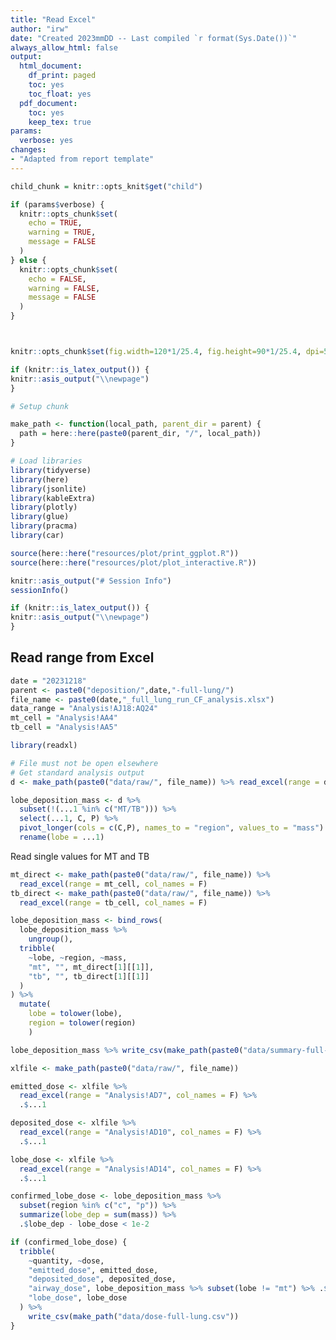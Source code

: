 ```yaml
---
title: "Read Excel"
author: "irw"
date: "Created 2023mmDD -- Last compiled `r format(Sys.Date())`"
always_allow_html: false
output:
  html_document:
    df_print: paged
    toc: yes
    toc_float: yes
  pdf_document:
    toc: yes
    keep_tex: true
params:
  verbose: yes
changes:
- "Adapted from report template"
---
```


```r

child_chunk = knitr::opts_knit$get("child")

```


```r
if (params$verbose) {
  knitr::opts_chunk$set(
    echo = TRUE,
    warning = TRUE,
    message = FALSE
  )
} else {
  knitr::opts_chunk$set(
    echo = FALSE,
    warning = FALSE,
    message = FALSE
  )
}



knitr::opts_chunk$set(fig.width=120*1/25.4, fig.height=90*1/25.4, dpi=500)
```

```r
if (knitr::is_latex_output()) {
knitr::asis_output("\\newpage")
}
```

```r
# Setup chunk

make_path <- function(local_path, parent_dir = parent) {
  path = here::here(paste0(parent_dir, "/", local_path))
}

# Load libraries
library(tidyverse)
library(here)
library(jsonlite)
library(kableExtra)
library(plotly)
library(glue)
library(pracma)
library(car)

source(here::here("resources/plot/print_ggplot.R"))
source(here::here("resources/plot/plot_interactive.R"))

knitr::asis_output("# Session Info")
sessionInfo()
```

```r
if (knitr::is_latex_output()) {
knitr::asis_output("\\newpage")
}
```

## Read range from Excel

```r
date = "20231218"
parent <- paste0("deposition/",date,"-full-lung/")
file_name <- paste0(date,"_full_lung_run_CF_analysis.xlsx")
data_range = "Analysis!AJ18:AQ24"
mt_cell = "Analysis!AA4"
tb_cell = "Analysis!AA5"
```

```r
library(readxl)
```

```r
# File must not be open elsewhere
# Get standard analysis output
d <- make_path(paste0("data/raw/", file_name)) %>% read_excel(range = data_range)
```

```r
lobe_deposition_mass <- d %>% 
  subset(!(...1 %in% c("MT/TB"))) %>% 
  select(...1, C, P) %>% 
  pivot_longer(cols = c(C,P), names_to = "region", values_to = "mass") %>% 
  rename(lobe = ...1)
```
Read single values for MT and TB

```r
mt_direct <- make_path(paste0("data/raw/", file_name)) %>% 
  read_excel(range = mt_cell, col_names = F)
tb_direct <- make_path(paste0("data/raw/", file_name)) %>% 
  read_excel(range = tb_cell, col_names = F)
```

```r
lobe_deposition_mass <- bind_rows(
  lobe_deposition_mass %>% 
    ungroup(),
  tribble(
    ~lobe, ~region, ~mass,
    "mt", "", mt_direct[1][[1]],
    "tb", "", tb_direct[1][[1]]
  )
) %>% 
  mutate(
    lobe = tolower(lobe), 
    region = tolower(region)
    )

```

```r
lobe_deposition_mass %>% write_csv(make_path(paste0("data/summary-full-lung-", date, ".csv")))
```

```r
xlfile <- make_path(paste0("data/raw/", file_name))

emitted_dose <- xlfile %>% 
  read_excel(range = "Analysis!AD7", col_names = F) %>% 
  .$...1

deposited_dose <- xlfile %>% 
  read_excel(range = "Analysis!AD10", col_names = F) %>% 
  .$...1

lobe_dose <- xlfile %>% 
  read_excel(range = "Analysis!AD14", col_names = F) %>% 
  .$...1

confirmed_lobe_dose <- lobe_deposition_mass %>% 
  subset(region %in% c("c", "p")) %>% 
  summarize(lobe_dep = sum(mass)) %>% 
  .$lobe_dep - lobe_dose < 1e-2

if (confirmed_lobe_dose) {
  tribble(
    ~quantity, ~dose,
    "emitted_dose", emitted_dose,
    "deposited_dose", deposited_dose,
    "airway_dose", lobe_deposition_mass %>% subset(lobe != "mt") %>% .$mass %>% sum(),
    "lobe_dose", lobe_dose
  ) %>% 
    write_csv(make_path("data/dose-full-lung.csv"))
}
```